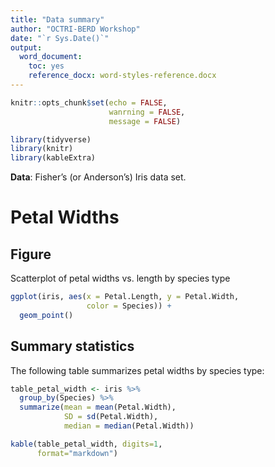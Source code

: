 ```yaml
---
title: "Data summary"
author: "OCTRI-BERD Workshop"
date: "`r Sys.Date()`"
output:
  word_document:
    toc: yes
    reference_docx: word-styles-reference.docx
---
```


```r
knitr::opts_chunk$set(echo = FALSE,
                      wanrning = FALSE,
                      message = FALSE)
```


```r
library(tidyverse)
library(knitr)
library(kableExtra)
```

__Data__: Fisher's (or Anderson's) Iris data set. 

# Petal Widths

## Figure

Scatterplot of petal widths vs. length by species type

```r
ggplot(iris, aes(x = Petal.Length, y = Petal.Width, 
                 color = Species)) +
  geom_point()
```


## Summary statistics

The following table summarizes petal widths by species type:

```r
table_petal_width <- iris %>% 
  group_by(Species) %>% 
  summarize(mean = mean(Petal.Width),
            SD = sd(Petal.Width),
            median = median(Petal.Width))
```

```r
kable(table_petal_width, digits=1,
      format="markdown")
```

